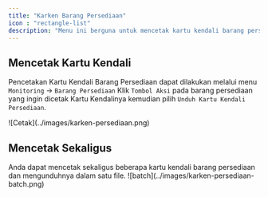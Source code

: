 ```yaml
---
title: "Karken Barang Persediaan"
icon : "rectangle-list"
description: "Menu ini berguna untuk mencetak kartu kendali barang persediaan"
---
```


## Mencetak Kartu Kendali

Pencetakan Kartu Kendali Barang Persediaan dapat dilakukan melalui menu `Monitoring` -> `Barang Persediaan` Klik `Tombol Aksi` pada barang persediaan yang ingin dicetak Kartu Kendalinya kemudian pilih `Unduh Kartu Kendali Persediaan`.
<Frame caption="Tampilan Cetak Kartu Kendali Persediaan">
    ![Cetak](../images/karken-persediaan.png)
</Frame>

## Mencetak Sekaligus
<Tip>
    Anda dapat mencetak sekaligus beberapa kartu kendali barang persediaan dan mengunduhnya dalam satu file.
<Frame caption="Cetak sekaligus kartu kendali barang persediaan">
    ![batch](../images/karken-persediaan-batch.png)
</Frame>
</Tip>


